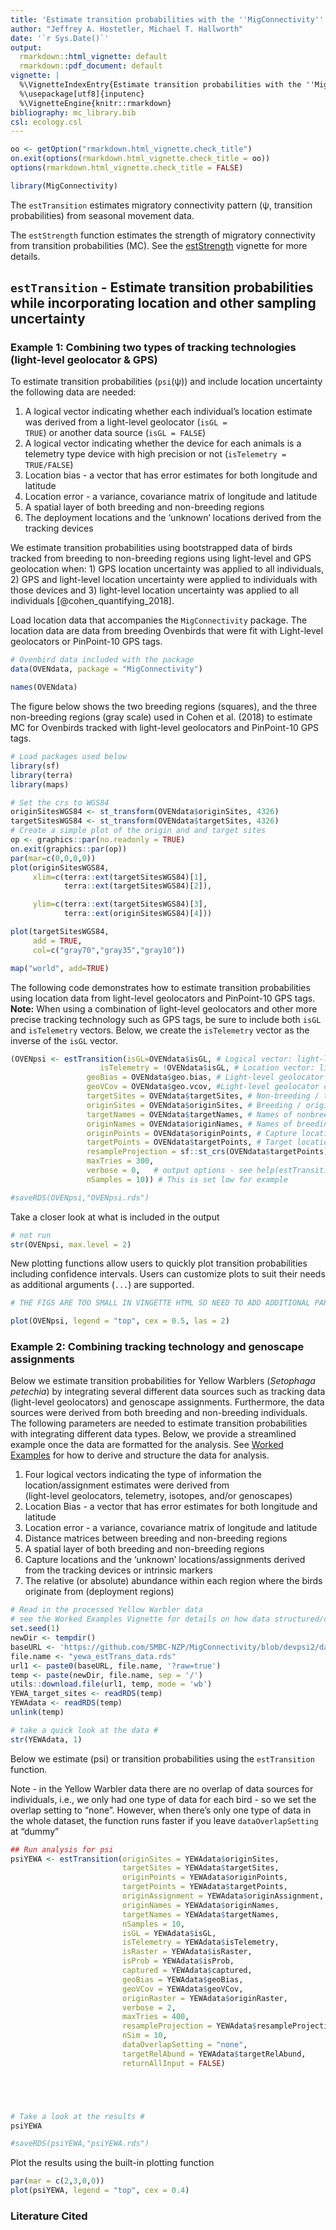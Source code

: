 ---
title: 'Estimate transition probabilities with the ''MigConnectivity'' package'
author: "Jeffrey A. Hostetler, Michael T. Hallworth"
date: '`r Sys.Date()`'
output:
  rmarkdown::html_vignette: default
  rmarkdown::pdf_document: default
vignette: |
  %\VignetteIndexEntry{Estimate transition probabilities with the ''MigConnectivity'' package}
  %\usepackage[utf8]{inputenc}
  %\VignetteEngine{knitr::rmarkdown}
bibliography: mc_library.bib 
csl: ecology.csl
---

```{r echo = FALSE, message = FALSE, warning = FALSE}
oo <- getOption("rmarkdown.html_vignette.check_title")
on.exit(options(rmarkdown.html_vignette.check_title = oo))
options(rmarkdown.html_vignette.check_title = FALSE)

library(MigConnectivity)
```

The `estTransition` estimates migratory connectivity pattern (ψ, transition probabilities) from seasonal movement data.

The `estStrength` function estimates the strength of migratory connectivity from transition probabilities (MC). See the [estStrength](estStrength.html) vignette for more details. 


## `estTransition` - Estimate transition probabilities while incorporating location and other sampling uncertainty

### Example 1: Combining two types of tracking technologies (light-level geolocator & GPS)

To estimate transition probabilities (<code>psi</code>(ψ)) and include location uncertainty the following data are needed:  

1. A logical vector indicating whether each individual's location estimate was derived from a light-level geolocator (<code>isGL = TRUE</code>) or another data source (<code>isGL = FALSE</code>)    
1. A logical vector indicating whether the device for each animals is a telemetry type device with high precision or not (<code>isTelemetry = TRUE/FALSE</code>) 
1. Location bias - a vector that has error estimates for both longitude and latitude    
1. Location error - a variance, covariance matrix of longitude and latitude    
1. A spatial layer of both breeding and non-breeding regions    
1. The deployment locations and the 'unknown' locations derived from the tracking devices   

We estimate transition probabilities using bootstrapped data of birds tracked from breeding to non-breeding regions using light-level and GPS geolocation when: 1) GPS location uncertainty was applied to all individuals, 2) GPS and light-level location uncertainty were applied to individuals with those devices and 3) light-level location uncertainty was applied to all individuals [@cohen_quantifying_2018].

Load location data that accompanies the `MigConnectivity` package. The location data are data from breeding Ovenbirds that were fit with Light-level geolocators or PinPoint-10 GPS tags. 

```{r}
# Ovenbird data included with the package
data(OVENdata, package = "MigConnectivity") 

names(OVENdata)
```

The figure below shows the two breeding regions (squares), and the three non-breeding regions (gray scale) used in Cohen et al. (2018) to estimate MC for Ovenbirds tracked with light-level geolocators and PinPoint-10 GPS tags.  


```{r, message = FALSE, warning = FALSE, error=FALSE, fig.cap="Figure 1. Origin and Target sites used to estimate Ovenbird migratory connectivity using light-level geolocator and GPS tags deployed in the eastern portion of their distribution"}
# Load packages used below
library(sf)
library(terra)
library(maps)

# Set the crs to WGS84
originSitesWGS84 <- st_transform(OVENdata$originSites, 4326)
targetSitesWGS84 <- st_transform(OVENdata$targetSites, 4326)
# Create a simple plot of the origin and and target sites 
op <- graphics::par(no.readonly = TRUE)
on.exit(graphics::par(op))
par(mar=c(0,0,0,0))
plot(originSitesWGS84,
     xlim=c(terra::ext(targetSitesWGS84)[1],
            terra::ext(targetSitesWGS84)[2]),

     ylim=c(terra::ext(targetSitesWGS84)[3],
            terra::ext(originSitesWGS84)[4]))

plot(targetSitesWGS84,
     add = TRUE,
     col=c("gray70","gray35","gray10"))

map("world", add=TRUE)
```

The following code demonstrates how to estimate transition probabilities using location data from light-level geolocators and PinPoint-10 GPS tags. <b>Note:</b> When using a combination of light-level geolocators and other more precise tracking technology such as GPS tags, be sure to include both `isGL` and `isTelemetry` vectors. Below, we create the `isTelemetry` vector as the inverse of the `isGL` vector. 

```{r message=FALSE, warning = FALSE, error=FALSE}
(OVENpsi <- estTransition(isGL=OVENdata$isGL, # Logical vector: light-level geolocator(T)/GPS(F)
                    isTelemetry = !OVENdata$isGL, # Location vector: light-level geolocator(F)/GPS(T)
                 geoBias = OVENdata$geo.bias, # Light-level geolocator location bias
                 geoVCov = OVENdata$geo.vcov, #Light-level geolocator covariance matrix
                 targetSites = OVENdata$targetSites, # Non-breeding / target sites
                 originSites = OVENdata$originSites, # Breeding / origin sites 
                 targetNames = OVENdata$targetNames, # Names of nonbreeding/target sites
                 originNames = OVENdata$originNames, # Names of breeding/origin sites
                 originPoints = OVENdata$originPoints, # Capture locations 
                 targetPoints = OVENdata$targetPoints, # Target locations from devices
                 resampleProjection = sf::st_crs(OVENdata$targetPoints), 
                 maxTries = 300,
                 verbose = 0,   # output options - see help(estTransition)
                 nSamples = 10)) # This is set low for example 

```

```{r, echo = FALSE}
#saveRDS(OVENpsi,"OVENpsi.rds")
```

Take a closer look at what is included in the output

```{r, eval = FALSE}
# not run 
str(OVENpsi, max.level = 2)
```

New plotting functions allow users to quickly plot transition probabilities including
confidence intervals. Users can customize plots to suit their needs as additional arguments (`...`) are supported.

```{r, fig.width=5, fig.height=5,fig.cap="Figure 2. Transition probablities of Ovenbirds from breeding origin sites to non-breeding target sites"}
# THE FIGS ARE TOO SMALL IN VINGETTE HTML SO NEED TO ADD ADDITIONAL PARAMETERS TO MAKE IT LOOK HALFWAY DECENT

plot(OVENpsi, legend = "top", cex = 0.5, las = 2)
```


### Example 2: Combining tracking technology and genoscape assignments

Below we estimate transition probabilities for Yellow Warblers (<i>Setophaga petechia</i>) by integrating several different data sources such as tracking data (light-level geolocators) and genoscape assignments. Furthermore, the data sources were derived from both breeding and non-breeding individuals. The following parameters are needed to estimate transition probabilities with integrating different data types. Below, we provide a streamlined example once the data are formatted for the analysis. See [Worked Examples](WorkedExample.html) for how to derive and structure the data for analysis. 

1. Four logical vectors indicating the type of information the location/assignment estimates were derived from <br>(light-level geolocators, telemetry, isotopes, and/or genoscapes)    
1. Location Bias - a vector that has error estimates for both longitude and latitude    
1. Location error - a variance, covariance matrix of longitude and latitude    
1. Distance matrices between breeding and non-breeding regions    
1. A spatial layer of both breeding and non-breeding regions    
1. Capture locations and the 'unknown' locations/assignments derived from the tracking devices or intrinsic markers   
1. The relative (or absolute) abundance within each region where the birds originate from (deployment regions)     


```{r}
# Read in the processed Yellow Warbler data 
# see the Worked Examples Vignette for details on how data structured/created
set.seed(1)
newDir <- tempdir()
baseURL <- 'https://github.com/SMBC-NZP/MigConnectivity/blob/devpsi2/data-raw/YEWA/'
file.name <- "yewa_estTrans_data.rds"
url1 <- paste0(baseURL, file.name, '?raw=true')
temp <- paste(newDir, file.name, sep = '/')
utils::download.file(url1, temp, mode = 'wb')
YEWA_target_sites <- readRDS(temp)
YEWAdata <- readRDS(temp)
unlink(temp)

# take a quick look at the data # 
str(YEWAdata, 1)
```

Below we estimate (psi) or transition probabilities using the `estTransition` function.

Note - in the Yellow Warbler data there are no overlap of data sources for individuals, i.e., we only had 
one type of data for each bird - so we set the overlap setting to “none”. 
However, when there's only one type of data in the whole dataset, the function
runs faster if you leave `dataOverlapSetting` at "dummy"

```{r}
## Run analysis for psi
psiYEWA <- estTransition(originSites = YEWAdata$originSites,
                         targetSites = YEWAdata$targetSites,
                         originPoints = YEWAdata$originPoints,
                         targetPoints = YEWAdata$targetPoints,
                         originAssignment = YEWAdata$originAssignment,
                         originNames = YEWAdata$originNames,
                         targetNames = YEWAdata$targetNames,
                         nSamples = 10,
                         isGL = YEWAdata$isGL,
                         isTelemetry = YEWAdata$isTelemetry,
                         isRaster = YEWAdata$isRaster,
                         isProb = YEWAdata$isProb,
                         captured = YEWAdata$captured,
                         geoBias = YEWAdata$geoBias,
                         geoVCov = YEWAdata$geoVCov,
                         originRaster = YEWAdata$originRaster,
                         verbose = 2, 
                         maxTries = 400,
                         resampleProjection = YEWAdata$resampleProjection,
                         nSim = 10,
                         dataOverlapSetting = "none",
                         targetRelAbund = YEWAdata$targetRelAbund,
                         returnAllInput = FALSE)





# Take a look at the results # 
psiYEWA
```

```{r, echo = FALSE}
#saveRDS(psiYEWA,"psiYEWA.rds")
```

Plot the results using the built-in plotting function
```{r, fig.width=7, fig.height=5, fig.cap="Estimated transition probabilities of the Yellow Warbler between breeding and nonbreeding periods"}
par(mar = c(2,3,0,0))
plot(psiYEWA, legend = "top", cex = 0.4)
```

### Literature Cited

<div id="refs"></div>



